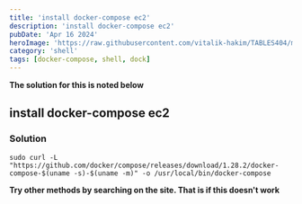 ```yaml
---
title: 'install docker-compose ec2'
description: 'install docker-compose ec2'
pubDate: 'Apr 16 2024'
heroImage: 'https://raw.githubusercontent.com/vitalik-hakim/TABLES404/main/error_b/SHELL.jpg'
category: 'shell'
tags: [docker-compose, shell, dock]
---
```


**The solution for this is noted below**

## install docker-compose ec2

### Solution

```shell
sudo curl -L "https://github.com/docker/compose/releases/download/1.28.2/docker-compose-$(uname -s)-$(uname -m)" -o /usr/local/bin/docker-compose
```

**Try other methods by searching on the site. That is if this doesn't work**
